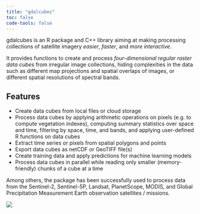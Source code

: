```yaml
---
title: "gdalcubes"
toc: false
code-tools: false
---
```



gdalcubes is an R package and C++ library aiming at making processing collections of satellite imagery *easier*, *faster*, and *more interactive*.

It provides functions to create and process *four-dimensional regular raster data cubes* from irregular image collections, hiding complexities in the data such as different map projections and spatial overlaps of images, or different spatial resolutions of spectral bands. 

## Features

- Create data cubes from local files or cloud storage
- Process data cubes by applying arithmetic operations on pixels (e.g. to compute vegetation indexes), computing summary statistics over space and time, filtering by space, time, and bands, and applying user-defined R functions on data cubes
- Extract time series or pixels from spatial polygons and points
- Export data cubes as netCDF or GeoTIFF file(s)
- Create training data and apply predictions for machine learning models
- Process data cubes in parallel while reading only smaller (memory-friendly) chunks of a cube at a time

Among others, the package has been successfully used to process data from the Sentinel-2, Sentinel-5P, Landsat, PlanetScope, MODIS, and Global Precipitation Measurement Earth observation satellites / missions.

![](source/gdalcubes_logo_small.png){fig-align="center"}
